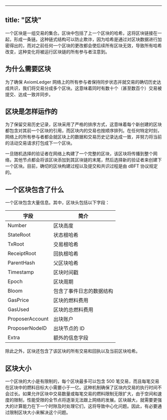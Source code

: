 <!--
 * @Date: 2023-12-07 09:19:53
 * @LastEditors: levi9311 790890362@qq.com
 * @LastEditTime: 2023-12-07 09:44:54
 * @FilePath: /docs/zh/documentation/core-concepts/blocks.md
-->

---

## title: "区块"

一个区块是一组交易的集合。区块中包括了上一个区块的哈希，这将区块链接在一起，形成一条链。这种链式结构可以防止欺诈，因为哈希是通过对区块数据进行加密得出的，而对之前任何一个区块的更改都会使后续所有区块无效，导致所有哈希改变，这种变化将被运行区块链的所有参与者注意到。

## 为什么需要区块

为了确保 AxiomLedger 网络上的所有参与者保持同步状态并就交易的确切历史达成共识，我们将交易分成多个区块。这意味着同时有数十个（甚至数百个）交易被提交、达成一致并同步。

## 区块是怎样运作的

为了保留交易历史记录，区块采用了严格的排序方式，这意味着每个新创建的区块都包含对其前一个区块的引用，而区块内的交易也按顺序排列。在任何特定时刻，网络上的所有参与者都会就区块上的数据和交易历史记录达成一致，并努力将当前的活动交易请求打包成下一个区块。

一旦随机选择的验证者在网络上构建了一个完整的区块，该区块将传播到整个网络，其他节点都会将该区块添加到其区块链的末尾，然后选择新的验证者来创建下一个区块。目前，确切的区块构建过程以及提交和共识过程是由 dBFT 协议规定的。

## 一个区块包含了什么

一个区块包含大量信息。其中，区块头包括以下字段：

| 字段            | 简介                     |
| --------------- | ------------------------ |
| Number          | 区块高度                 |
| StateRoot       | 状态根哈希               |
| TxRoot          | 交易根哈希               |
| ReceiptRoot     | 回执根哈希               |
| ParentHash      | 父区块哈希               |
| Timestamp       | 区块时间戳               |
| Epoch           | 区块周期                 |
| Bloom           | 包含了事件日志的数据结构 |
| GasPrice        | 区块的燃料费用           |
| GasUsed         | 区块的总燃料费用         |
| ProposerAccount | 出块账户                 |
| ProposerNodeID  | 出块节点的 ID            |
| Extra           | 额外的信息字段           |

除此之外，区块还包含了该区块的所有交易和回执以及当前区块哈希。

## 区块大小

一个区块的大小是有限制的，每个区块最多可以包含 500 笔交易，而且每笔交易在区块中的燃料目标大小需要小于一亿。这种机制确保了区块内交易的执行时间不会过长。如果允许区块中交易数量或每笔交易的燃料限制无限扩大，由于空间和速度的限制，性能受限的全节点将逐渐无法跟上网络的发展。区块越大，就需要更强大的计算能力在下一个时隙及时处理它们，这将导致中心化问题。因此，有必要通过限制区块大小来解决这个问题。
